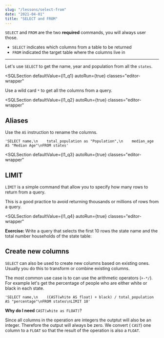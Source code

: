 ```yaml
---
slug: "/lessons/select-from"
date: "2021-04-01"
title: "SELECT and FROM"
---
```



`SELECT` and `FROM` are the two **required** commands, you will always user those.

-   `SELECT` indicates which columns from a table to be returned
-   `FROM` indicated the target table where the columns live in

---

Let's use `SELECT` to get the name, year and population from all the `states`.


<SQLSection
    defaultValue={l1_q1}
    autoRun={true}
    classes="editor-wrapper"
></SQLSection>

Use a wild card `*` to get all the columns from a query.


<SQLSection
    defaultValue={l1_q2}
    autoRun={true}
    classes="editor-wrapper"
></SQLSection>

## Aliases

Use the `AS` instruction to rename the columns.

    'SELECT name,\n    total_population as "Population",\n    median_age AS "Median Age"\nFROM states'

<SQLSection
    defaultValue={l1_q3}
    autoRun={true}
    classes="editor-wrapper"
></SQLSection>

## LIMIT

`LIMIT` is a simple command that allow you to specify how many rows
to return from a query.

This is a good practice to avoid returning thousands or millions of rows
from a query.


<SQLSection
    defaultValue={l1_q4}
    autoRun={true}
    classes="editor-wrapper"
></SQLSection>


<ExerciseNote>
    <p>
        <b>Exercise: </b> Write a query that selects the first 10 rows the state
        name and the total number households of the state table:
    </p>
    <SQLSection solution={l1_q5}></SQLSection>
</ExerciseNote>

## Create new columns

`SELECT` can also be used to create new columns based on existing ones.
Usually you do this to transform or combine existing columns.

The most common use case is to can use the arithmetic operators (`+-*/`).
For example let's get the percentage of people who are either white or black in each state.

    'SELECT name,\n    (CAST(white AS float) + black) / total_population AS "percentage"\nFROM states\nLIMIT 10'

<SQLSection defaultValue={l1_q6} classes="editor-wrapper"></SQLSection>

<div class="container-text flash flash-warn">
    <p>
        <b>Why do I need</b>
        <code>CAST(white as FLOAT)</code>?
    </p>
    <p>
        Since all columns in the operation are integers the outptut will also be
        an integer. Therefore the output will always be zero. We convert (
        <code>CAST</code>) one column to a <code>FLOAT</code> so that the result
        of the operation is also a <code>FLOAT</code>.
    </p>
</div>
